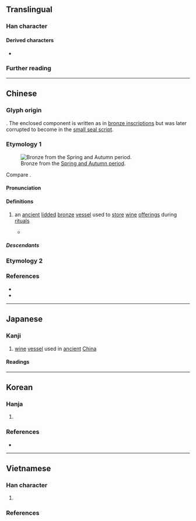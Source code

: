 {{also|㔽}}
{{character info}}
==Translingual==

===Han character===
{{Han char|rn=25|rad=卜|as=05|sn=7|four=21600|canj=YWS|ids=⿱[[卜|⺊]][[囙]]}}

====Derived characters====
* {{l|mul|[[𭴭]], [[逌]], [[𨛕]], [[䚃]], [[𢈞]], [[𠧠]], [[𤈴]], [[𪾏]], [[𤨗]]}}

===Further reading===
{{Han ref|kx=0158.060|dkj=02791|dj=0362.070|hdz=10093.150|uh=5363}}

----

==Chinese==

===Glyph origin===
{{liushu|p}}. The enclosed component is written as {{zh-m|土*}} in [[w:Chinese bronze inscriptions|bronze inscriptions]] but was later corrupted to become {{zh-m|仌*}} in the [[small seal script]].

===Etymology 1===
{{zh-forms|alt=㔽,𠧪}}
{{zh-wp|zh:卣|en:You (vessel)}}
[[File:Bronze You of Animal Patterns, Spring and Autumn period, Hengyang Museum.jpg|thumb|Bronze {{zh-m|卣}} from the [[w:Spring and Autumn period|Spring and Autumn period]].]]

Compare {{och-l|酉|alcoholic drink vessel}}.

====Pronunciation====
{{zh-pron
|m=yǒu
|c=jau5
|mn=iú/iû
|mc=y
|oc=y
|ma=y
|cat=n
}}

====Definitions====
{{zh-hanzi}}

# {{lb|zh|historical}} an [[ancient]] [[lidded]] [[bronze]] [[vessel]] used to [[store]] [[wine]] [[offering]]s during [[ritual]]s
#* {{zh-x|釐 爾 圭 瓚，秬 鬯 一 卣。|I give you a large libation cup of jade,<br>And a '''jar''' of herb-flavoured spirits from the black millet.|ref=Shijing}}

=====Descendants=====
{{CJKV||ゆう|j2=ゆ|유|dữu}}

===Etymology 2===
{{zh-see|鹵|hv}}

===References===
* {{R:twedu|B00274}}
* {{R:twedu|B06211-003#34}}

{{zh-cat|Vessels}}

----

==Japanese==

===Kanji===
{{ja-kanji|grade=|rs=卜05}}

# [[wine]] [[vessel]] used in [[ancient]] [[China]]

====Readings====
{{ja-readings
|on=ゆう, ゆ
|kun=さけつぼ
}}

----

==Korean==

===Hanja===
{{ko-hanja|술통|유}}

# {{hanja form of|유|[[wine]] [[vessel]] used in [[ancient]] [[China]]}}

===References===
* {{R:hanjadoc|985}}

----

==Vietnamese==

===Han character===
{{vi-readings|rs=卜05
|hanviet=dữu-gdhn
|phienthiet=與九 dữ cửu
}}

# {{han tu form of|dữu|[[wine]] [[vessel]] used in [[ancient]] [[China]]}}

===References===
<references/>